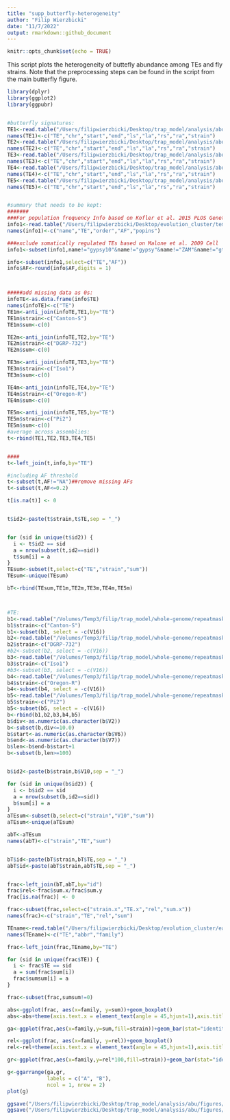 ```yaml
---
title: "supp_butterfly-heterogeneity"
author: "Filip Wierzbicki"
date: "11/7/2022"
output: rmarkdown::github_document
---
```


```r
knitr::opts_chunk$set(echo = TRUE)
```

This script plots the heterogeneity of buttefly abundance among TEs and fly strains.
Note that the preprocessing steps can be found in the script from the main butterfly figure.

```r

library(dplyr)
library(ggplot2)
library(ggpubr)


#butterfly signatures:
TE1<-read.table("/Users/filipwierzbicki/Desktop/trap_model/analysis/abu/butterfly/signatures/output-V3/TE/filtered/Canton-S_w500.txt")
names(TE1)<-c("TE","chr","start","end","ls","la","rs","ra","strain")
TE2<-read.table("/Users/filipwierzbicki/Desktop/trap_model/analysis/abu/butterfly/signatures/output-V3/TE/filtered/DGRP-732_w500.txt")
names(TE2)<-c("TE","chr","start","end","ls","la","rs","ra","strain")
TE3<-read.table("/Users/filipwierzbicki/Desktop/trap_model/analysis/abu/butterfly/signatures/output-V3/TE/filtered/Iso1_w500.txt")
names(TE3)<-c("TE","chr","start","end","ls","la","rs","ra","strain")
TE4<-read.table("/Users/filipwierzbicki/Desktop/trap_model/analysis/abu/butterfly/signatures/output-V3/TE/filtered/Oregon-R_w500.txt")
names(TE4)<-c("TE","chr","start","end","ls","la","rs","ra","strain")
TE5<-read.table("/Users/filipwierzbicki/Desktop/trap_model/analysis/abu/butterfly/signatures/output-V3/TE/filtered/Pi2_w500.txt")
names(TE5)<-c("TE","chr","start","end","ls","la","rs","ra","strain")


#summary that needs to be kept:
#######
###For population frequency Info based on Kofler et al. 2015 PLOS Genetics
info1<-read.table("/Users/filipwierzbicki/Desktop/evolution_cluster/temp/TEfamInfo_correct")
names(info1)<-c("name","TE","order","AF","popins")

###exclude somatically regulated TEs based on Malone et al. 2009 Cell
info1<-subset(info1,name!="gypsy10"&name!="gypsy"&name!="ZAM"&name!="gtwin"&name!="gypsy5"&name!="Tabor")

info<-subset(info1,select=c("TE","AF"))
info$AF<-round(info$AF,digits = 1)



#####add missing data as 0s:
infoTE<-as.data.frame(info$TE)
names(infoTE)<-c("TE")
TE1m<-anti_join(infoTE,TE1,by="TE")
TE1m$strain<-c("Canton-S")
TE1m$sum<-c(0)

TE2m<-anti_join(infoTE,TE2,by="TE")
TE2m$strain<-c("DGRP-732")
TE2m$sum<-c(0)

TE3m<-anti_join(infoTE,TE3,by="TE")
TE3m$strain<-c("Iso1")
TE3m$sum<-c(0)

TE4m<-anti_join(infoTE,TE4,by="TE")
TE4m$strain<-c("Oregon-R")
TE4m$sum<-c(0)

TE5m<-anti_join(infoTE,TE5,by="TE")
TE5m$strain<-c("Pi2")
TE5m$sum<-c(0)
#average across assemblies:
t<-rbind(TE1,TE2,TE3,TE4,TE5)


####
t<-left_join(t,info,by="TE")

#including AF threshold
t<-subset(t,AF!="NA")##remove missing AFs
t<-subset(t,AF<=0.2)

t[is.na(t)] <- 0


t$id2<-paste(t$strain,t$TE,sep = "_")


for (sid in unique(t$id2)) { 
  i <- t$id2 == sid
  a = nrow(subset(t,id2==sid))
  t$sum[i] = a
}
TEsum<-subset(t,select=c("TE","strain","sum"))
TEsum<-unique(TEsum)

bT<-rbind(TEsum,TE1m,TE2m,TE3m,TE4m,TE5m)



#TE:
b1<-read.table("/Volumes/Temp3/filip/trap_model/whole-genome/repeatmasker/Canton-S.fasta.out",fill=TRUE)
b1$strain<-c("Canton-S")
b1<-subset(b1, select = -c(V16))
b2<-read.table("/Volumes/Temp3/filip/trap_model/whole-genome/repeatmasker/DGRP-732.fasta.out",fill=TRUE)
b2$strain<-c("DGRP-732")
#b2<-subset(b2, select = -c(V16))
b3<-read.table("/Volumes/Temp3/filip/trap_model/whole-genome/repeatmasker/Iso1.fasta.out",fill=TRUE)
b3$strain<-c("Iso1")
#b3<-subset(b3, select = -c(V16))
b4<-read.table("/Volumes/Temp3/filip/trap_model/whole-genome/repeatmasker/Oregon-R.fasta.out",fill=TRUE)
b4$strain<-c("Oregon-R")
b4<-subset(b4, select = -c(V16))
b5<-read.table("/Volumes/Temp3/filip/trap_model/whole-genome/repeatmasker/Pi2.fasta.out",fill=TRUE)
b5$strain<-c("Pi2")
b5<-subset(b5, select = -c(V16))
b<-rbind(b1,b2,b3,b4,b5)
b$div<-as.numeric(as.character(b$V2))
b<-subset(b,div<=10.0)
b$start<-as.numeric(as.character(b$V6))
b$end<-as.numeric(as.character(b$V7))
b$len<-b$end-b$start+1
b<-subset(b,len>=100)


b$id2<-paste(b$strain,b$V10,sep = "_")

for (sid in unique(b$id2)) { 
  i <- b$id2 == sid
  a = nrow(subset(b,id2==sid))
  b$sum[i] = a
}
aTEsum<-subset(b,select=c("strain","V10","sum"))
aTEsum<-unique(aTEsum)

abT<-aTEsum
names(abT)<-c("strain","TE","sum")


bT$id<-paste(bT$strain,bT$TE,sep = "_")
abT$id<-paste(abT$strain,abT$TE,sep = "_")


frac<-left_join(bT,abT,by="id")
frac$rel<-frac$sum.x/frac$sum.y
frac[is.na(frac)] <- 0

frac<-subset(frac,select=c("strain.x","TE.x","rel","sum.x"))
names(frac)<-c("strain","TE","rel","sum")

TEname<-read.table("/Users/filipwierzbicki/Desktop/evolution_cluster/easyfig-pipeline_sourceforge/resources/TE_dmel_3-names")
names(TEname)<-c("TE","abbr","family")

frac<-left_join(frac,TEname,by="TE")

for (sid in unique(frac$TE)) { 
  i <- frac$TE == sid
  a = sum(frac$sum[i])
  frac$sumsum[i] = a
}

frac<-subset(frac,sumsum!=0)

abs<-ggplot(frac, aes(x=family, y=sum))+geom_boxplot() 
abs<-abs+theme(axis.text.x = element_text(angle = 45,hjust=1),axis.title.x=element_blank())+ylab("number of DSL")

ga<-ggplot(frac,aes(x=family,y=sum,fill=strain))+geom_bar(stat="identity",position="dodge",color="black")+ylab("number of DSL")+theme(axis.title.x=element_blank(),axis.text.x=element_blank(),legend.position = c(0.5, 0.9),legend.direction = "horizontal",legend.title = element_blank(),legend.text = element_text(size=12),axis.title.y=element_text(size=12))+ scale_fill_manual(values = c("red", "blue","yellow", "green","orange"))

rel<-ggplot(frac, aes(x=family, y=rel))+geom_boxplot() 
rel<-rel+theme(axis.text.x = element_text(angle = 45,hjust=1),axis.title.x=element_blank())+ylab("fraction of DSL")

gr<-ggplot(frac,aes(x=family,y=rel*100,fill=strain))+geom_bar(stat="identity",position="dodge",color="black")+ylab("fraction of DSL (%)")+theme(axis.text.x = element_text(angle = 45,hjust=1,size=12),axis.title.x=element_blank(),legend.position="None",axis.title.y=element_text(size=12))+ scale_fill_manual(values = c("red", "blue","yellow", "green","orange"))

g<-ggarrange(ga,gr,
             labels = c("A", "B"),
             ncol = 1, nrow = 2)
plot(g)

ggsave("/Users/filipwierzbicki/Desktop/trap_model/analysis/abu/figures/butterfly-heterogeneity.pdf",width=18,height=6)
ggsave("/Users/filipwierzbicki/Desktop/trap_model/analysis/abu/figures/butterfly-heterogeneity.png",width=18,height=6)

```

